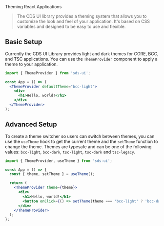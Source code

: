 
<Meta title="Getting Started/Theming" />

<Unstyled>
<PageTemplate>
<HeadingTemplate>Theming React Applications</HeadingTemplate>

> The CDS UI library provides a theming system that allows you to customize the look and feel of your application. It's based on CSS variables and designed to be easy to use and flexible.

## Basic Setup

Currently the CDS UI Library provides light and dark themes for CORE, BCC, and TSC applications. You can use the `ThemeProvider` component to apply a theme to your application.

```jsx
import { ThemeProvider } from 'sds-ui';

const App = () => (
  <ThemeProvider defaultTheme="bcc-light">
    <div>
      <h1>Hello, world!</h1>
    </div>
  </ThemeProvider>
);
```

## Advanced Setup

To create a theme switcher so users can switch between themes, you can use the `useTheme` hook to get the current theme and the `setTheme` function to change the theme.
Themes are typesafe and can be one of the following values: `bcc-light`, `bcc-dark`, `tsc-light`, `tsc-dark` and `tsc-legacy`.

```jsx
import { ThemeProvider, useTheme } from 'sds-ui';

const App = () => {
  const { theme, setTheme } = useTheme();

  return (
    <ThemeProvider theme={theme}>
      <div>
        <h1>Hello, world!</h1>
        <button onClick={() => setTheme(theme === 'bcc-light' ? 'bcc-dark' : 'bcc-light')}>Toggle Theme</button>
      </div>
    </ThemeProvider>
  );
};
```

</PageTemplate>
</Unstyled>
